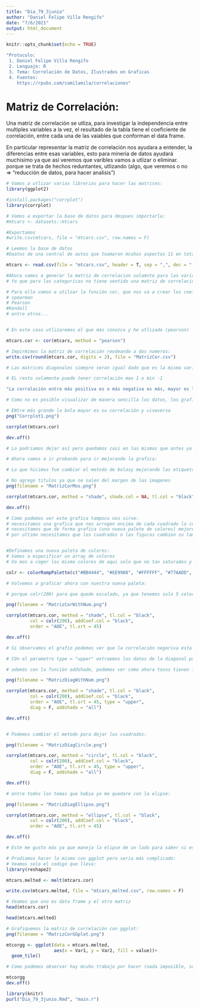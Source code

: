 ```yaml
---
title: "Dia_79_3junio"
author: "Daniel Felipe Villa Rengifo"
date: "7/6/2021"
output: html_document
---
```


```r
knitr::opts_chunk$set(echo = TRUE)
```

```r
"Protocolo:
 1. Daniel Felipe Villa Rengifo
 2. Lenguaje: R
 3. Tema: Correlación de Datos, Ilustrados en Graficas
 4. Fuentes:
    https://rpubs.com/camilamila/correlaciones"
```

# Matriz de Correlación:

Una matriz de correlación se utliza, para investigar la independencia entre multiples variables a la vez, el resultado de la tabla tiene el coeficiente de correlación, entre cada una de las vaiables que conforman el data frame.

En particular representar la matriz de correlación nos ayudara a entender, la diferencias entre esas variables, esto para mineria de datos ayudará muchisimo ya que así veremos que varibles vamos a utlizar o eliminar. porque se trata de hechos reduntantes, utlizando (algo, que veremos o no => "reducción de datos, para hacer analisis")

```r
# Vamos a utlizar varias librerias para hacer las matrices:
library(ggplot2)

#install.packages("corrplot")
library(corrplot)
```

```r
# Vamos a exportar la base de datos para despues importarla:
#mtcars <- datasets::mtcars

#Exportamos
#write.csv(mtcars, file = "mtcars.csv", row.names = F)

# Leemos la base de datos
#Daatos de una central de autos que toamaron mcuhos aspectos 11 en total

mtcars <- read.csv(file = "mtcars.csv", header = T, sep = ",", dec = ".")

#Ahora vamos a generar la matriz de correlacion solamnte para las variables numericas:
# Ya que para las categoricas no tiene sentido una matriz de correlación

# Para ello vamos a utilzar la función cor, que nos va a crear los coefientes de correlación para cada par columna, utilizando uno de mos metodos:
# spearman
# Pearson
#Kendall
# entre otros...


# En este caso utlizaremos el que más conozco y he utlizado (pearson)

mtcars.cor <- cor(mtcars, method = "pearson")

# Impirmimos la matriz de correlación reodeando a dos numeros:
write.csv(round(mtcars.cor, digits = 2), file = "MatrizCor.csv")

# Las matrices diagonales simepre seran igual dado que es la misma variable relacionada

# EL resto solamente puede tener correlación max 1 o min -1

"La corralación entre más positiva es o más negativa es más, mayor es la relación entre las variables y viseversa respectivamente (Directamente o Inversamente proporcional)"

# Como no es posible visualizar de manera sencilla los datos, los graficaremos para una mayor comprensión

# ENtre más grande la bola mayor es su correlación y viseversa
png("Corrplot1.png")

corrplot(mtcars.cor)

dev.off()

# Lo podriamos dejar así pero quedamos casi en las mismas que antes ya que hay mucho por mejorar:

# Ahora vamos a ir probando para ir mejorando la grafica:

# Lo que hicimos fue cambiar el metodo de bolasy mejorando las etiquetas de las columnas, para que se visualizen de mejor manera:

# No agrego titulos ya que se salen del margen de las imagenes
png(filename = "MatrizCorMos.png")

corrplot(mtcars.cor, method = "shade", shade.col = NA, tl.col = "black", tl.srt = 45)

dev.off()
```

```r

# Como podemos ver este grafica tampoco nos sirve:
# necesitamos una grafica que nos arrogen encima de cada cuadrado la correlación obtenida
# necesitamos que de forma grafica (una nueva palete de colores) mejore la estetica
# por ultimo necesitamos que los cuadrados o las figuras cambien su tamaño según la correlación


#Definamos una nueva paleta de colores:
# Vamos a especificar un array de colores
# Va mos a coger los mismo colores de aqui solo que no tan saturados y que no cansen a la vista:

colr <- colorRampPalette(c("#BB4444", "#EE9988", "#FFFFFF", "#77AADD", "#4477AA"))

# Volvemos a graficar ahora con nuestra nueva paleta:

# porque colr(200) para que quede escalado, ya que tenemos solo 5 colores y tenemos que llenar todo un espectro, asi dejamos listo lo que necesitamos

png(filename = "MatrizCorWithNum.png")

corrplot(mtcars.cor, method = "shade", tl.col = "black",
         col = colr(200), addCoef.col = "black",
         order = "AOE", tl.srt = 45)

dev.off()

# Si observamos el grafio podemos ver que la correlación negariva esta tachada, para ver lo que nos interesa

# COn el parametro type = "upper" extraemos los datos de la diagonal para arriba, además como toda la diagonal es de 1 la eliminaremos

# además con la función addshade, podemos ver como ahora tosos tienen lineas cruzadas y es que si la correlación es postiva la lineas iran par abajo, visevversa para las fechas de arriba

png(filename = "MatrizDiagWithNum.png")

corrplot(mtcars.cor, method = "shade", tl.col = "black",
         col = colr(200), addCoef.col = "black",
         order = "AOE", tl.srt = 45, type = "upper",
         diag = F, addshade = "all")

dev.off()


# Podemos cambiar el metodo para dejar los cuadrados:

png(filename = "MatrizDiagCircle.png")

corrplot(mtcars.cor, method = "circle", tl.col = "black",
         col = colr(200), addCoef.col = "black",
         order = "AOE", tl.srt = 45, type = "upper",
         diag = F, addshade = "all")

dev.off()

# entre todos los temas que habia yo me quedare con la elipse:

png(filename = "MatrizDiagEllipse.png")

corrplot(mtcars.cor, method = "ellipse", tl.col = "black",
         col = colr(200), addCoef.col = "black",
         order = "AOE", tl.srt = 45)

dev.off()

# Este me gusto más ya que maneja la elipse de un lado para saber si es psotiva o negativa y entre mas la correlación más delgada la "ellipse", viseversa para los negativos (más anchos)


```
```r
# Prodiamos hacer lo mismo con ggplot pero seria más complicado:
# Veamos solo el codigo que lleva:
library(reshape2)

mtcars.melted <- melt(mtcars.cor)

write.csv(mtcars.melted, file = "mtcars_melted.csv", row.names = F)

# Veamos que uno es data frame y el otro matriz
head(mtcars.cor)

head(mtcars.melted)

# Grafiquemos la matriz de correlación con ggplot:
png(filename = "MatrizCorGGplot.png")

mtcorgg <- ggplot(data = mtcars.melted,
                  aes(x = Var1, y = Var2, fill = value))+
  geom_tile()

# Como podemos observar hay mcuho trabajo por hacer (nada imposible, solo que como ud nos enseño,utlicen las herramientas a su alcance, no reinventen la rueda)

mtcorgg
dev.off()
```

```r
library(knitr)
purl("Dia_79_3junio.Rmd", "main.r")
```

